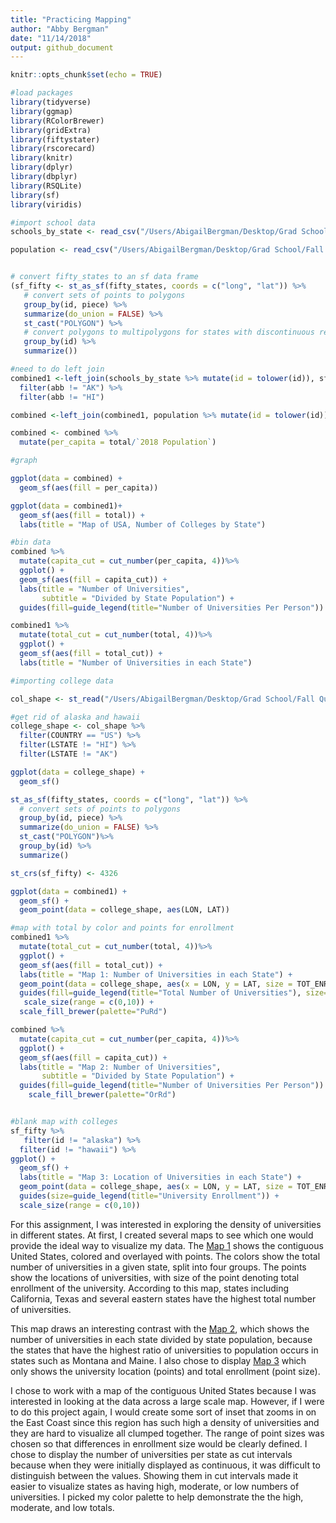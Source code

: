 ```yaml
---
title: "Practicing Mapping"
author: "Abby Bergman"
date: "11/14/2018"
output: github_document
---
```


```r
knitr::opts_chunk$set(echo = TRUE)
```

```r
#load packages
library(tidyverse)
library(ggmap)
library(RColorBrewer)
library(gridExtra)
library(fiftystater)
library(rscorecard)
library(knitr)
library(dplyr)
library(dbplyr)
library(RSQLite)
library(sf)
library(viridis)
```


```r
#import school data
schools_by_state <- read_csv("/Users/AbigailBergman/Desktop/Grad School/Fall Quarter 2018/Computing/Homework/hw7/schools_by_state.csv")

population <- read_csv("/Users/AbigailBergman/Desktop/Grad School/Fall Quarter 2018/Computing/Homework/hw7/population.csv")


# convert fifty_states to an sf data frame
(sf_fifty <- st_as_sf(fifty_states, coords = c("long", "lat")) %>% 
   # convert sets of points to polygons
   group_by(id, piece) %>% 
   summarize(do_union = FALSE) %>%
   st_cast("POLYGON") %>%
   # convert polygons to multipolygons for states with discontinuous regions
   group_by(id) %>%
   summarize())

#need to do left join
combined1 <-left_join(schools_by_state %>% mutate(id = tolower(id)), sf_fifty, by = "id") %>%
  filter(abb != "AK") %>%
  filter(abb != "HI")

combined <-left_join(combined1, population %>% mutate(id = tolower(id)), by = "id")

combined <- combined %>%
  mutate(per_capita = total/`2018 Population`)

#graph

ggplot(data = combined) +
  geom_sf(aes(fill = per_capita))

ggplot(data = combined1)+
  geom_sf(aes(fill = total)) + 
  labs(title = "Map of USA, Number of Colleges by State")

#bin data
combined %>%
  mutate(capita_cut = cut_number(per_capita, 4))%>%
  ggplot() +
  geom_sf(aes(fill = capita_cut)) +
  labs(title = "Number of Universities", 
       subtitle = "Divided by State Population") +
  guides(fill=guide_legend(title="Number of Universities Per Person"))

combined1 %>%
  mutate(total_cut = cut_number(total, 4))%>%
  ggplot() +
  geom_sf(aes(fill = total_cut)) +
  labs(title = "Number of Universities in each State")

```


```r
#importing college data

col_shape <- st_read("/Users/AbigailBergman/Desktop/Grad School/Fall Quarter 2018/Computing/Homework/hw7/CollegesUniversities/CollegesUniversities.shp")

#get rid of alaska and hawaii
college_shape <- col_shape %>%
  filter(COUNTRY == "US") %>%
  filter(LSTATE != "HI") %>%
  filter(LSTATE != "AK")

ggplot(data = college_shape) +
  geom_sf()
```

```r

st_as_sf(fifty_states, coords = c("long", "lat")) %>% 
  # convert sets of points to polygons
  group_by(id, piece) %>% 
  summarize(do_union = FALSE) %>%
  st_cast("POLYGON")%>%
  group_by(id) %>%
  summarize()

st_crs(sf_fifty) <- 4326

ggplot(data = combined1) +
  geom_sf() +
  geom_point(data = college_shape, aes(LON, LAT)) 
```

```r
#map with total by color and points for enrollment
combined1 %>%
  mutate(total_cut = cut_number(total, 4))%>%
  ggplot() +
  geom_sf(aes(fill = total_cut)) +
  labs(title = "Map 1: Number of Universities in each State") + 
  geom_point(data = college_shape, aes(x = LON, y = LAT, size = TOT_ENROLL), fill = "grey", alpha = .2) + 
  guides(fill=guide_legend(title="Total Number of Universities"), size=guide_legend(title = "University Enrollment"))+ 
   scale_size(range = c(0,10)) +
  scale_fill_brewer(palette="PuRd")

combined %>%
  mutate(capita_cut = cut_number(per_capita, 4))%>%
  ggplot() +
  geom_sf(aes(fill = capita_cut)) +
  labs(title = "Map 2: Number of Universities", 
       subtitle = "Divided by State Population") +
  guides(fill=guide_legend(title="Number of Universities Per Person")) +
    scale_fill_brewer(palette="OrRd")


#blank map with colleges
sf_fifty %>%
   filter(id != "alaska") %>%
  filter(id != "hawaii") %>%
ggplot() +
  geom_sf() +
  labs(title = "Map 3: Location of Universities in each State") + 
  geom_point(data = college_shape, aes(x = LON, y = LAT, size = TOT_ENROLL), alpha = .2) + 
  guides(size=guide_legend(title="University Enrollment")) +
  scale_size(range = c(0,10))
```

For this assignment, I was interested in exploring the density of universities in different states. At first, I created several maps to see which one would provide the ideal way to visualize my data. The [Map 1](https://github.com/abbygirlrose/hw07/blob/master/hw7_files/figure-markdown_github/unnamed-chunk-5-1.png) shows the contiguous United States, colored and overlayed with points. The colors show the total number of universities in a given state, split into four groups. The points show the locations of universities, with size of the point denoting total enrollment of the university. According to this map, states including California, Texas and several eastern states have the highest total number of universities.  

This map draws an interesting contrast with the [Map 2](https://github.com/abbygirlrose/hw07/blob/master/hw7_files/figure-markdown_github/unnamed-chunk-5-2.png), which shows the number of universities in each state divided by state population, because the states that have the highest ratio of universities to population occurs in states such as Montana and Maine. I also chose to display [Map 3](https://github.com/abbygirlrose/hw07/blob/master/hw7_files/figure-markdown_github/unnamed-chunk-5-3.png) which only shows the university location (points) and total enrollment (point size).

I chose to work with a map of the contiguous United States because I was interested in looking at the data across a large scale map. However, if I were to do this project again, I would create some sort of inset that zooms in on the East Coast since this region has such high a density of universities and they are hard to visualize all clumped together. The range of point sizes was chosen so that differences in enrollment size would be clearly defined. I chose to display the number of universities per state as cut intervals because when they were initially displayed as continuous, it was difficult to distinguish between the values. Showing them in cut intervals made it easier to visualize states as having high, moderate, or low numbers of universities. I picked my color palette to help demonstrate the the high, moderate, and low totals. 










